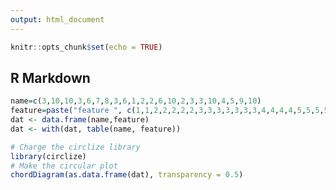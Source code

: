```yaml
---
output: html_document
---
```


```r
knitr::opts_chunk$set(echo = TRUE)
```

## R Markdown

```r
name=c(3,10,10,3,6,7,8,3,6,1,2,2,6,10,2,3,3,10,4,5,9,10)
feature=paste("feature ", c(1,1,2,2,2,2,2,3,3,3,3,3,3,3,4,4,4,4,5,5,5,5) , sep="")
dat <- data.frame(name,feature)
dat <- with(dat, table(name, feature))

# Charge the circlize library
library(circlize)
# Make the circular plot
chordDiagram(as.data.frame(dat), transparency = 0.5)
```
